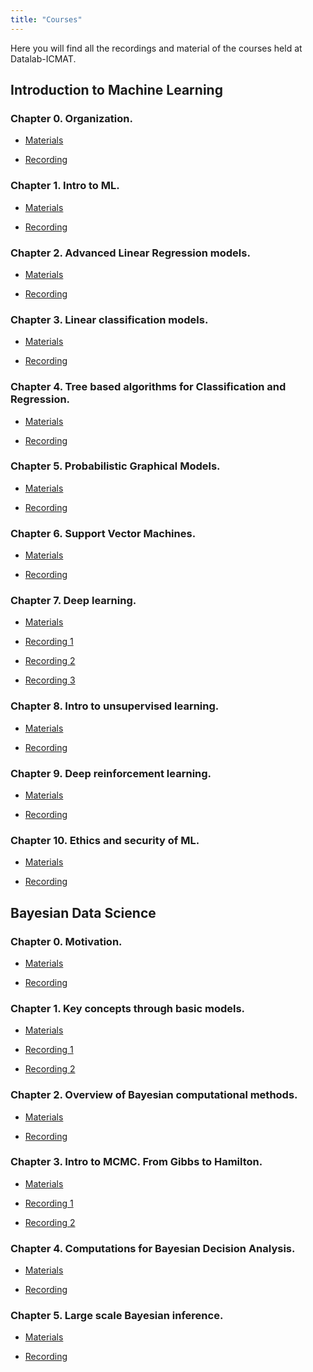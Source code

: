 ---
title: "Courses"
---

Here you will find all the recordings and material of the courses held at Datalab-ICMAT.



## Introduction to Machine Learning

### Chapter 0. Organization.

 * [Materials](https://github.com/datalab-icmat/Intro-to-ML/tree/main/0.%20Organization) 
 
 * [Recording](https://www.youtube.com/watch?v=vqUmOd5-EOA)

### Chapter 1. Intro to ML.

  * [Materials](https://github.com/datalab-icmat/Intro-to-ML/tree/main/1.%20Intro%20to%20ML)
  
  * [Recording](https://www.youtube.com/watch?v=7wtLJV4ti0A&list=PLH_XnVAPg2hzUqt8f-NWlZZZi79BmU8Jt&index=2&t=2s)
  
### Chapter 2. Advanced Linear Regression models.

  * [Materials](https://github.com/datalab-icmat/Intro-to-ML/tree/main/2.%20Advanced%20Linear%20Regression%20Models)
  
  * [Recording](https://www.youtube.com/watch?v=Dzsa0GJTCv4&t=24s)
  
### Chapter 3. Linear classification models.

  * [Materials](https://github.com/datalab-icmat/Intro-to-ML/tree/main/3.%20Linear%20classification%20models)
  
  * [Recording](https://www.youtube.com/watch?v=jro15wp9A9s)

### Chapter 4. Tree based algorithms for Classification and Regression. 

  * [Materials](https://github.com/datalab-icmat/Intro-to-ML/tree/main/4.%20Tree%20based%20algos%20(classif.%20%26%20reg.%20))
  
  * [Recording](https://www.youtube.com/watch?v=UxPWoE-cuaU&list=PLH_XnVAPg2hybRQzVStDdsPYEj46buoAq&index=2)

### Chapter 5. Probabilistic Graphical Models.

  * [Materials](https://github.com/datalab-icmat/Intro-to-ML/tree/main/5.%20Probabilistic%20graphical%20models)
  
  * [Recording](https://www.youtube.com/watch?v=Q6xrVA_gIKw&list=PLH_XnVAPg2hybRQzVStDdsPYEj46buoAq)
  
### Chapter 6. Support Vector Machines.

  * [Materials](https://github.com/datalab-icmat/Intro-to-ML/tree/main/6.%20Support%20vector%20machines)
  
  * [Recording](https://www.youtube.com/watch?v=W04JWfDeTFk)
  

### Chapter 7. Deep learning.

  * [Materials](https://github.com/datalab-icmat/Intro-to-ML/tree/main/7.%20Deep%20learning)
  
  * [Recording 1](https://www.youtube.com/watch?v=OP3oeHX68RU&list=PLH_XnVAPg2hybRQzVStDdsPYEj46buoAq&index=2)
  
  * [Recording 2](https://www.youtube.com/watch?v=N77eHWGiin0&list=PLH_XnVAPg2hybRQzVStDdsPYEj46buoAq&index=1)
  
  * [Recording 3](https://www.youtube.com/watch?v=8-AGaWe7mtM&t=1s)

  
### Chapter 8. Intro to unsupervised learning.

  * [Materials](https://github.com/datalab-icmat/Intro-to-ML/tree/main/8.%20Intro%20to%20unsupervised%20learning)
  
  * [Recording](https://www.youtube.com/watch?v=5M8-YD6FfRQ)
  
### Chapter 9. Deep reinforcement learning.

  * [Materials](https://github.com/datalab-icmat/Intro-to-ML/tree/main/9.%20Deep%20reinforcement%20learning)
  
  * [Recording](https://www.youtube.com/watch?v=LKQHkT8WDtc)
  
### Chapter 10. Ethics and security of ML.

  * [Materials](https://github.com/datalab-icmat/Intro-to-ML/tree/main/10.%20Ethics%20and%20security%20of%20ML)
  
  * [Recording](https://www.youtube.com/watch?v=0c8nyUuENjc)
  
## Bayesian Data Science

### Chapter 0. Motivation.

  * [Materials](https://github.com/datalab-icmat/Bayesian-Data-Science/tree/main/0.%20Motivation)
  
  * [Recording](https://www.youtube.com/watch?v=JhJxiSOO7jk)
  
### Chapter 1. Key concepts through basic models.

  * [Materials](https://github.com/datalab-icmat/Bayesian-Data-Science/tree/main/1.%20Key%20concepts%20through%20basic%20models)
  
  * [Recording 1](https://www.youtube.com/watch?v=2plexX4dYDw)
  
  * [Recording 2](https://www.youtube.com/watch?v=AY2CXBHkLP0)
  
### Chapter 2. Overview of Bayesian computational methods.

  * [Materials](https://github.com/datalab-icmat/Bayesian-Data-Science/tree/main/2.%20Overview%20of%20Bayesian%20Computational%20methods)
  
  * [Recording](https://www.youtube.com/watch?v=Y_mxIKbVXbw)
  

### Chapter 3. Intro to MCMC. From Gibbs to Hamilton.

  * [Materials](https://github.com/datalab-icmat/Bayesian-Data-Science/tree/main/3.%20%20Intro%20to%20MCMC)
  
  * [Recording 1](https://www.youtube.com/watch?v=cDWTzhV5M9w)
  
  * [Recording 2](https://www.youtube.com/watch?v=AeFOkOrs2pY)

### Chapter 4. Computations for Bayesian Decision Analysis.

  * [Materials](https://github.com/datalab-icmat/Bayesian-Data-Science/tree/main/4.%20Computations%20for%20Bayesian%20Decision%20Analysis)
  
  * [Recording](https://www.youtube.com/watch?v=q32smeGXHZo)

### Chapter 5. Large scale Bayesian inference.

  * [Materials](https://github.com/datalab-icmat/Bayesian-Data-Science/tree/main/5.%20Large%20scale%20Bayesian%20inference)
  
  * [Recording](https://www.youtube.com/watch?v=YDd90K-_QQw&list=PLH_XnVAPg2hxZ8gAB5-TPkCsYEm6QEG0f)
  
  
  
  
